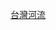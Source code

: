 {{Catnav|頁面分類|地理|水體|河流|各國河流|台灣河流}}
{{Catnav|頁面分類|地理|水體|河流|亞洲河流|台灣河流}}
{{Catnav|頁面分類|地理|地形|河流|各國河流|台灣河流}}
{{Catnav|頁面分類|地理|地形|河流|亞洲河流|台灣河流}}
{{catmore|中央管河川}}
[[Category:台灣河流|]]